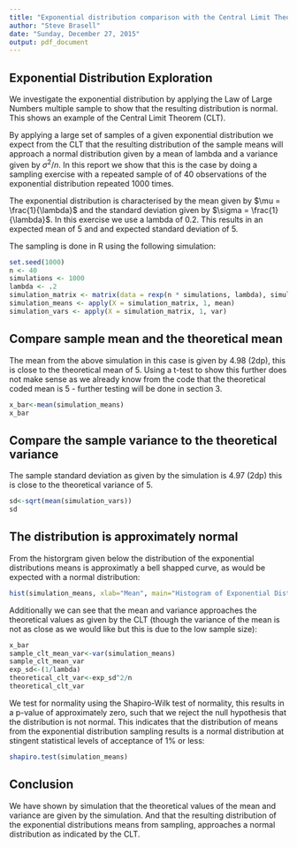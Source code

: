 ---
title: "Exponential distribution comparison with the Central Limit Theorem"
author: "Steve Brasell"
date: "Sunday, December 27, 2015"
output: pdf_document
---


## Exponential Distribution Exploration
We investigate the exponential distribution by applying the Law of Large Numbers multiple sample to show that the resulting distribution is normal. This shows an example of the Central Limit Theorem (CLT).

By applying a large set of samples of a given exponential distribution we expect from the CLT that the resulting distribution of the sample means will approach a normal distribution given by a mean of lambda and a variance given by $\sigma^2 /n$. In this report we show that this is the case by doing a sampling exercise with a repeated sample of of 40 observations of the exponential distribution repeated 1000 times. 

The exponential distribution is characterised by the mean given by $\mu = \frac{1}{\lambda}$ and the standard deviation given by $\sigma = \frac{1}{\lambda}$. In this exercise we use a lambda of 0.2. This results in an expected mean of 5 and and expected standard deviation of 5.

The sampling is done in R using the following simulation:
```{r}
set.seed(1000)
n <- 40
simulations <- 1000
lambda <- .2
simulation_matrix <- matrix(data = rexp(n * simulations, lambda), simulations)
simulation_means <- apply(X = simulation_matrix, 1, mean)
simulation_vars <- apply(X = simulation_matrix, 1, var)
```

## Compare sample mean and the theoretical mean
The mean from the above simulation in this case is given by 4.98 (2dp), this is close to the theoretical mean of 5. Using a t-test to show this further does not make sense as we already know from the code that the theoretical coded mean is 5 - further testing will be done in section 3.
```{r}
x_bar<-mean(simulation_means)
x_bar
```


## Compare the sample variance to the theoretical variance
The sample standard deviation as given by the simulation is 4.97 (2dp) this is close to the theoretical variance of 5.

```{r}
sd<-sqrt(mean(simulation_vars))
sd
```

## The distribution is approximately normal
From the historgram given below the distribution of the exponential distributions means is approximatly a bell shapped curve, as would be expected with a normal distribution:

```{r, echo=FALSE}
hist(simulation_means, xlab="Mean", main="Histogram of Exponential Distribution Means", breaks = 20)
```

Additionally we can see that the mean and variance approaches the theoretical values as given by the CLT (though the variance of the mean is not as close as we would like but this is due to the low sample size):

```{r}
x_bar
sample_clt_mean_var<-var(simulation_means)
sample_clt_mean_var
exp_sd<-(1/lambda)
theoretical_clt_var<-exp_sd^2/n
theoretical_clt_var

```

We test for normality using the Shapiro-Wilk test of normality, this results in a p-value of approximately zero, such that we reject the null hypothesis that the distribution is not normal. This indicates that the distribution of means from the exponential distribution sampling results is a normal distribution at stingent statistical levels of acceptance of 1% or less:

```{r}
shapiro.test(simulation_means)
```

## Conclusion
We have shown by simulation that the theoretical values of the mean and variance are given by the simulation. And that the resulting distribution of the exponential distributions means from sampling, approaches a normal distribution as indicated by the CLT.